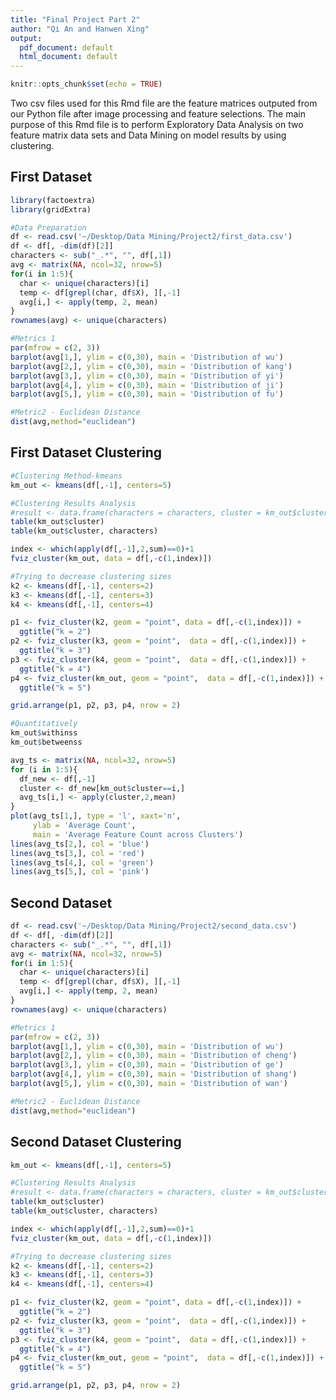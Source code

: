 ```yaml
---
title: "Final Project Part 2"
author: "Qi An and Hanwen Xing"
output:
  pdf_document: default
  html_document: default
---
```


```r
knitr::opts_chunk$set(echo = TRUE)
```

Two csv files used for this Rmd file are the feature matrices outputed from our Python file after image processing and feature selections. The main purpose of this Rmd file is to perform Exploratory Data Analysis on two feature matrix data sets and Data Mining on model results by using clustering. 

## First Dataset

```r
library(factoextra)
library(gridExtra)
```

```r
#Data Preparation
df <- read.csv('~/Desktop/Data Mining/Project2/first_data.csv')
df <- df[, -dim(df)[2]]
characters <- sub("_.*", "", df[,1])
avg <- matrix(NA, ncol=32, nrow=5)
for(i in 1:5){
  char <- unique(characters)[i]
  temp <- df[grepl(char, df$X), ][,-1]
  avg[i,] <- apply(temp, 2, mean)
}
rownames(avg) <- unique(characters)

#Metrics 1
par(mfrow = c(2, 3))
barplot(avg[1,], ylim = c(0,30), main = 'Distribution of wu')
barplot(avg[2,], ylim = c(0,30), main = 'Distribution of kang')
barplot(avg[3,], ylim = c(0,30), main = 'Distribution of yi')
barplot(avg[4,], ylim = c(0,30), main = 'Distribution of ji')
barplot(avg[5,], ylim = c(0,30), main = 'Distribution of fu')

#Metric2 - Euclidean Distance
dist(avg,method="euclidean")

```

## First Dataset Clustering

```r
#Clustering Method-kmeans
km_out <- kmeans(df[,-1], centers=5)

#Clustering Results Analysis
#result <- data.frame(characters = characters, cluster = km_out$cluster)
table(km_out$cluster)
table(km_out$cluster, characters)

index <- which(apply(df[,-1],2,sum)==0)+1
fviz_cluster(km_out, data = df[,-c(1,index)])

#Trying to decrease clustering sizes
k2 <- kmeans(df[,-1], centers=2)
k3 <- kmeans(df[,-1], centers=3)
k4 <- kmeans(df[,-1], centers=4)

p1 <- fviz_cluster(k2, geom = "point", data = df[,-c(1,index)]) + 
  ggtitle("k = 2")
p2 <- fviz_cluster(k3, geom = "point",  data = df[,-c(1,index)]) + 
  ggtitle("k = 3")
p3 <- fviz_cluster(k4, geom = "point",  data = df[,-c(1,index)]) + 
  ggtitle("k = 4")
p4 <- fviz_cluster(km_out, geom = "point",  data = df[,-c(1,index)]) + 
  ggtitle("k = 5")

grid.arrange(p1, p2, p3, p4, nrow = 2)

#Quantitatively
km_out$withinss
km_out$betweenss

avg_ts <- matrix(NA, ncol=32, nrow=5)
for (i in 1:5){
  df_new <- df[,-1]
  cluster <- df_new[km_out$cluster==i,]
  avg_ts[i,] <- apply(cluster,2,mean)
}
plot(avg_ts[1,], type = 'l', xaxt='n',
     ylab = 'Average Count',
     main = 'Average Feature Count across Clusters')
lines(avg_ts[2,], col = 'blue')
lines(avg_ts[3,], col = 'red')
lines(avg_ts[4,], col = 'green')
lines(avg_ts[5,], col = 'pink')

```


## Second Dataset

```r
df <- read.csv('~/Desktop/Data Mining/Project2/second_data.csv')
df <- df[, -dim(df)[2]]
characters <- sub("_.*", "", df[,1])
avg <- matrix(NA, ncol=32, nrow=5)
for(i in 1:5){
  char <- unique(characters)[i]
  temp <- df[grepl(char, df$X), ][,-1]
  avg[i,] <- apply(temp, 2, mean)
}
rownames(avg) <- unique(characters)

#Metrics 1
par(mfrow = c(2, 3))
barplot(avg[1,], ylim = c(0,30), main = 'Distribution of wu')
barplot(avg[2,], ylim = c(0,30), main = 'Distribution of cheng')
barplot(avg[3,], ylim = c(0,30), main = 'Distribution of ge')
barplot(avg[4,], ylim = c(0,30), main = 'Distribution of shang')
barplot(avg[5,], ylim = c(0,30), main = 'Distribution of wan')

#Metric2 - Euclidean Distance
dist(avg,method="euclidean")

```
## Second Dataset Clustering

```r
km_out <- kmeans(df[,-1], centers=5)

#Clustering Results Analysis
#result <- data.frame(characters = characters, cluster = km_out$cluster)
table(km_out$cluster)
table(km_out$cluster, characters)

index <- which(apply(df[,-1],2,sum)==0)+1
fviz_cluster(km_out, data = df[,-c(1,index)])

#Trying to decrease clustering sizes
k2 <- kmeans(df[,-1], centers=2)
k3 <- kmeans(df[,-1], centers=3)
k4 <- kmeans(df[,-1], centers=4)

p1 <- fviz_cluster(k2, geom = "point", data = df[,-c(1,index)]) + 
  ggtitle("k = 2")
p2 <- fviz_cluster(k3, geom = "point",  data = df[,-c(1,index)]) + 
  ggtitle("k = 3")
p3 <- fviz_cluster(k4, geom = "point",  data = df[,-c(1,index)]) + 
  ggtitle("k = 4")
p4 <- fviz_cluster(km_out, geom = "point",  data = df[,-c(1,index)]) + 
  ggtitle("k = 5")

grid.arrange(p1, p2, p3, p4, nrow = 2)
```

